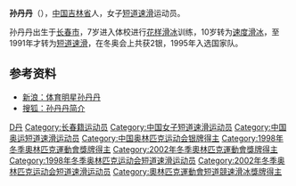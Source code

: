 {{MedalTop}}
{{MedalSport | 女子[[短道速滑|短道速滑]]}}
{{MedalSilver| [[1998年冬季奧林匹克運動會|1998年長野]] | [[1998年冬季奧林匹克運動會短道速滑比賽|3000米接力]]}}
{{MedalSilver| [[2002年冬季奧林匹克運動會|2002年鹽湖城]] | [[2002年冬季奧林匹克運動會短道速滑比賽|3000米接力]]}}
{{MedalBottom}}

'''孙丹丹'''（{{bd|1979年||catIdx=Sun,孙}}），[[中国|中国]][[吉林省|吉林省]]人，女子[[短道速滑|短道速滑]]运动员。

孙丹丹出生于[[长春市|长春市]]，7岁进入体校进行[[花样滑冰|花样滑冰]]训练，10岁转为[[速度滑冰|速度滑冰]]，至1991年才转为[[短道速滑|短道速滑]]，在冬奥会上共获2银，1995年入选国家队。

==参考资料==
*[http://sports.sina.com.cn/star/sundandan/index.shtml 新浪：体育明星孙丹丹] {{Wayback|url=http://sports.sina.com.cn/star/sundandan/index.shtml |date=20210128175638 }}
*[http://sports.sohu.com/30/44/sports_news164034430.shtml 搜狐：孙丹丹简介] {{Wayback|url=http://sports.sohu.com/30/44/sports_news164034430.shtml |date=20210128065237 }}

{{China-sport-bio-stub}}
{{DEFAULTSORT:Sun孙丹丹}}
[[Category:孙姓|D丹]]
[[Category:长春籍运动员|Category:长春籍运动员]]
[[Category:中国女子短道速滑运动员|Category:中国女子短道速滑运动员]]
[[Category:中国奥运短道速滑运动员|Category:中国奥运短道速滑运动员]]
[[Category:中国奥林匹克运动会银牌得主|Category:中国奥林匹克运动会银牌得主]]
[[Category:1998年冬季奧林匹克運動會獎牌得主|Category:1998年冬季奧林匹克運動會獎牌得主]]
[[Category:2002年冬季奧林匹克運動會獎牌得主|Category:2002年冬季奧林匹克運動會獎牌得主]]
[[Category:1998年冬季奥林匹克运动会短道速滑运动员|Category:1998年冬季奥林匹克运动会短道速滑运动员]]
[[Category:2002年冬季奥林匹克运动会短道速滑运动员|Category:2002年冬季奥林匹克运动会短道速滑运动员]]
[[Category:奧林匹克運動會短道競速滑冰獎牌得主|Category:奧林匹克運動會短道競速滑冰獎牌得主]]